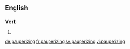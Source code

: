 ==English==

===Verb===
{{head|en}}

# {{present participle of|pauperize}}

[[de:pauperizing]]
[[fr:pauperizing]]
[[sv:pauperizing]]
[[vi:pauperizing]]